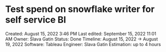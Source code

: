 # Test spend on snowflake writer for self service BI

Created: August 15, 2022 3:46 PM
Last edited: September 15, 2022 11:01 AM
Owner: Slava Gatin
Status: Done
Timeline: August 15, 2022 → August 19, 2022
Software: Tableau
Engineer: Slava Gatin
Estimation: up to 4 hours